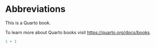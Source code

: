 # Abbreviations

This is a Quarto book.

To learn more about Quarto books visit <https://quarto.org/docs/books>.

```r
1 + 1
```


